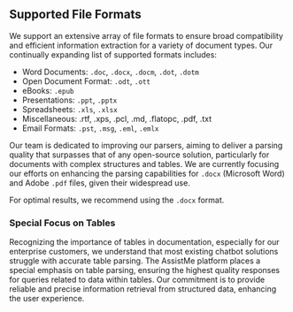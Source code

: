 ## Supported File Formats

We support an extensive array of file formats to ensure broad compatibility and efficient information extraction for a variety of document types. Our continually expanding list of supported formats includes:

- Word Documents: `.doc`, `.docx`, `.docm`, `.dot`, `.dotm`
- Open Document Format: `.odt`, `.ott`
- eBooks: `.epub`
- Presentations: `.ppt`, `.pptx`
- Spreadsheets: `.xls`, `.xlsx`
- Miscellaneous: .rtf, .xps, .pcl, .md, .flatopc, .pdf, .txt
- Email Formats: `.pst`, `.msg`, `.eml`, `.emlx`

Our team is dedicated to improving our parsers, aiming to deliver a parsing quality that surpasses that of any open-source solution, particularly for documents with complex structures and tables. We are currently focusing our efforts on enhancing the parsing capabilities for `.docx` (Microsoft Word) and Adobe `.pdf` files, given their widespread use.

For optimal results, we recommend using the `.docx` format.

### Special Focus on Tables

Recognizing the importance of tables in documentation, especially for our enterprise customers, we understand that most existing chatbot solutions struggle with accurate table parsing. The AssistMe platform places a special emphasis on table parsing, ensuring the highest quality responses for queries related to data within tables. Our commitment is to provide reliable and precise information retrieval from structured data, enhancing the user experience.